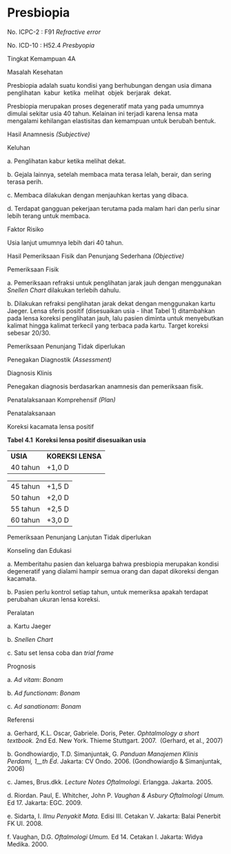 # Presbiopia

No. ICPC-2 : F91 _Refractive error_

No. ICD-10 : H52.4 _Presbyopia_

Tingkat Kemampuan 4A

Masalah Kesehatan

Presbiopia adalah suatu kondisi yang berhubungan dengan usia dimana  penglihatan  kabur  ketika  melihat  objek  berjarak  dekat.

 

Presbiopia merupakan proses degeneratif mata yang pada umumnya dimulai sekitar usia 40 tahun. Kelainan ini terjadi karena lensa mata mengalami kehilangan elastisitas dan kemampuan untuk berubah bentuk.

Hasil Anamnesis _(Subjective)_

Keluhan

a. Penglihatan kabur ketika melihat dekat.

b. Gejala lainnya, setelah membaca mata terasa lelah, berair, dan sering terasa perih.

c. Membaca dilakukan dengan menjauhkan kertas yang dibaca.

d. Terdapat gangguan pekerjaan terutama pada malam hari dan perlu sinar lebih terang untuk membaca.

Faktor Risiko

Usia lanjut umumnya lebih dari 40 tahun.

Hasil Pemeriksaan Fisik dan Penunjang Sederhana _(Objective)_

Pemeriksaan Fisik

a. Pemeriksaan refraksi untuk penglihatan jarak jauh dengan menggunakan _Snellen Chart_ dilakukan terlebih dahulu.

b. Dilakukan refraksi penglihatan jarak dekat dengan menggunakan kartu Jaeger. Lensa sferis positif (disesuaikan usia - lihat Tabel 1) ditambahkan pada lensa koreksi penglihatan jauh, lalu pasien diminta untuk menyebutkan kalimat hingga kalimat terkecil yang terbaca pada kartu. Target koreksi sebesar 20/30.

Pemeriksaan Penunjang Tidak diperlukan

Penegakan Diagnostik _(Assessment)_

Diagnosis Klinis

Penegakan diagnosis berdasarkan anamnesis dan pemeriksaan fisik.

Penatalaksanaan Komprehensif _(Plan)_

Penatalaksanaan

Koreksi kacamata lensa positif

**Tabel 4.1  Koreksi lensa positif disesuaikan usia**

| | |
| --- | --- |
| **USIA** | **KOREKSI LENSA** |
| 40 tahun | +1,0 D |

 

| | |
| --- | --- |
| 45 tahun | +1,5 D |
| 50 tahun | +2,0 D |
| 55 tahun | +2,5 D |
| 60 tahun | +3,0 D |

Pemeriksaan Penunjang Lanjutan Tidak diperlukan

Konseling dan Edukasi

a. Memberitahu pasien dan keluarga bahwa presbiopia merupakan kondisi degeneratif yang dialami hampir semua orang dan dapat dikoreksi dengan kacamata.

b. Pasien perlu kontrol setiap tahun, untuk memeriksa apakah terdapat perubahan ukuran lensa koreksi.

Peralatan

a. Kartu Jaeger

b. _Snellen Chart_

c. Satu set lensa coba dan _trial frame_

Prognosis

a. _Ad vitam_: _Bonam_

b. _Ad functionam_: _Bonam_

c. _Ad sanationam_: _Bonam_

Referensi

a. Gerhard, K.L. Oscar, Gabriele. Doris, Peter. _Ophtalmology a short textbook._ 2nd Ed. New York. Thieme Stuttgart. 2007.  (Gerhard, et al., 2007)

b. Gondhowiardjo, T.D. Simanjuntak, G. _Panduan Manajemen Klinis Perdami, 1__th_ _Ed_. Jakarta: CV Ondo. 2006. (Gondhowiardjo & Simanjuntak, 2006)

c. James, Brus.dkk. _Lecture Notes Oftalmologi_. Erlangga. Jakarta. 2005.

d. Riordan. Paul, E. Whitcher, John P. _Vaughan & Asbury Oftalmologi Umum._ Ed 17. Jakarta: EGC. 2009.

e. Sidarta, I. _Ilmu Penyakit Mata._ Edisi III. Cetakan V. Jakarta: Balai Penerbit FK UI. 2008.

 

f. Vaughan, D.G. _Oftalmologi Umum._ Ed 14. Cetakan I. Jakarta: Widya Medika. 2000.
